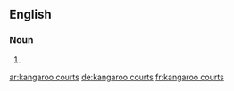 ==English==

===Noun===
{{head|en|head=[[kangaroo]] [[courts]]}}
# {{plural of|kangaroo court}}

[[ar:kangaroo courts]]
[[de:kangaroo courts]]
[[fr:kangaroo courts]]